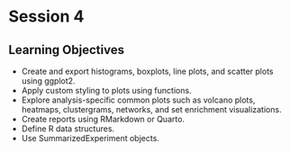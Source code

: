 # Session 4

## Learning Objectives

- Create and export histograms, boxplots, line plots, and scatter plots using ggplot2. 
- Apply custom styling to plots using functions. 
- Explore analysis-specific common plots such as volcano plots, heatmaps, clustergrams, networks, and set enrichment visualizations. 
- Create reports using RMarkdown or Quarto. 
- Define R data structures.
- Use SummarizedExperiment objects.


